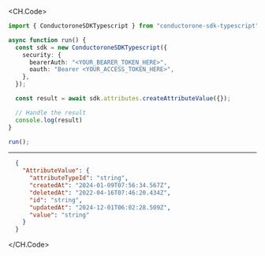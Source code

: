 
<CH.Code>
```typescript CreateAttributeValue.ts
import { ConductoroneSDKTypescript } from "conductorone-sdk-typescript";

async function run() {
  const sdk = new ConductoroneSDKTypescript({
    security: {
      bearerAuth: "<YOUR_BEARER_TOKEN_HERE>",
      oauth: "Bearer <YOUR_ACCESS_TOKEN_HERE>",
    },
  });

  const result = await sdk.attributes.createAttributeValue({});

  // Handle the result
  console.log(result)
}

run();
```
---

```json Example Response
  {
    "AttributeValue": {
      "attributeTypeId": "string",
      "createdAt": "2024-01-09T07:56:34.567Z",
      "deletedAt": "2022-04-16T07:46:20.434Z",
      "id": "string",
      "updatedAt": "2024-12-01T06:02:28.509Z",
      "value": "string"
    }
  }
```
</CH.Code>
